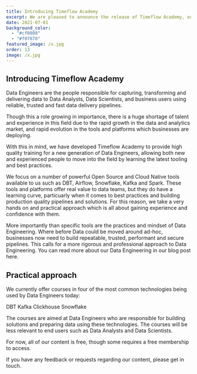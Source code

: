 ```yaml
---
title: Introducing Timeflow Academy
excerpt: We are pleased to announce the release of Timeflow Academy, our hands on learning environment for data engineers.
date: 2021-07-01
background_color:
  - "#cf0808"
  - "#f07878"
featured_image: /x.jpg
order: 13
image: /x.jpg
---
```



## Introducing Timeflow Academy

Data Engineers are the people responsible for capturing, transforming and delivering data to Data Analysts, Data Scientists, and business users using reliable, trusted and fast data delivery pipelines.

Though this a role growing in importance, there is a huge shortage of talent and experience in this field due to the rapid growth in the data and analytics market, and rapid evolution in the tools and platforms which businesses are deploying.

With this in mind, we have developed Timeflow Academy to provide high quality training for a new generation of Data Engineers, allowing both new and experienced people to move into the field by learning the latest tooling and best practices.

We focus on a number of powerful Open Source and Cloud Native tools available to us such as DBT, Airflow, Snowflake, Kafka and Spark. These tools and platforms offer real value to data teams, but they do have a learning curve, particuarly when it comes to best practices and building production quality pipelines and solutions. For this reason, we take a very hands on and practical approach which is all about gaining experience and confidence with them.

More importantly than specific tools are the practices and mindset of Data Engineering. Where before Data could be moved around ad-hoc, businesses now need to build repeatable, trusted, performant and secure pipelines. This calls for a more rigorous and professional approach to Data Engineering. You can read more about our Data Engineering in our blog post here.

## Practical approach

We currently offer courses in four of the most common technologies being used by Data Engineers today:

DBT
Kafka
Clickhouse
Snowflake

The courses are aimed at Data Engineers who are responsible for building solutions and preparing data using these technologies. The courses will be less relevant to end users such as Data Analysts and Data Scientists.

For now, all of our content is free, though some requires a free membership to access.

If you have any feedback or requests regarding our content, please get in touch.
